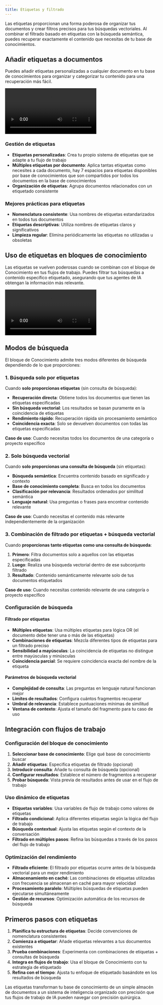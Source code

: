 ```yaml
---
title: Etiquetas y filtrado
---
```



Las etiquetas proporcionan una forma poderosa de organizar tus documentos y crear filtros precisos para tus búsquedas vectoriales. Al combinar el filtrado basado en etiquetas con la búsqueda semántica, puedes recuperar exactamente el contenido que necesitas de tu base de conocimientos.

## Añadir etiquetas a documentos

Puedes añadir etiquetas personalizadas a cualquier documento en tu base de conocimientos para organizar y categorizar tu contenido para una recuperación más fácil.

<div className="mx-auto w-full overflow-hidden rounded-lg">
  <Video src="knowledgebase-tag.mp4" width={700} height={450} />
</div>

### Gestión de etiquetas
- **Etiquetas personalizadas**: Crea tu propio sistema de etiquetas que se adapte a tu flujo de trabajo
- **Múltiples etiquetas por documento**: Aplica tantas etiquetas como necesites a cada documento, hay 7 espacios para etiquetas disponibles por base de conocimientos que son compartidos por todos los documentos en la base de conocimientos
- **Organización de etiquetas**: Agrupa documentos relacionados con un etiquetado consistente

### Mejores prácticas para etiquetas
- **Nomenclatura consistente**: Usa nombres de etiquetas estandarizados en todos tus documentos
- **Etiquetas descriptivas**: Utiliza nombres de etiquetas claros y significativos
- **Limpieza regular**: Elimina periódicamente las etiquetas no utilizadas u obsoletas

## Uso de etiquetas en bloques de conocimiento

Las etiquetas se vuelven poderosas cuando se combinan con el bloque de Conocimiento en tus flujos de trabajo. Puedes filtrar tus búsquedas a contenido específico etiquetado, asegurando que tus agentes de IA obtengan la información más relevante.

<div className="mx-auto w-full overflow-hidden rounded-lg">
  <Video src="knowledgebase-tag2.mp4" width={700} height={450} />
</div>

## Modos de búsqueda

El bloque de Conocimiento admite tres modos diferentes de búsqueda dependiendo de lo que proporciones:

### 1. Búsqueda solo por etiquetas
Cuando **solo proporcionas etiquetas** (sin consulta de búsqueda):
- **Recuperación directa**: Obtiene todos los documentos que tienen las etiquetas especificadas
- **Sin búsqueda vectorial**: Los resultados se basan puramente en la coincidencia de etiquetas
- **Rendimiento rápido**: Recuperación rápida sin procesamiento semántico
- **Coincidencia exacta**: Solo se devuelven documentos con todas las etiquetas especificadas

**Caso de uso**: Cuando necesitas todos los documentos de una categoría o proyecto específico

### 2. Solo búsqueda vectorial
Cuando **solo proporcionas una consulta de búsqueda** (sin etiquetas):
- **Búsqueda semántica**: Encuentra contenido basado en significado y contexto
- **Base de conocimiento completa**: Busca en todos los documentos
- **Clasificación por relevancia**: Resultados ordenados por similitud semántica
- **Lenguaje natural**: Usa preguntas o frases para encontrar contenido relevante

**Caso de uso**: Cuando necesitas el contenido más relevante independientemente de la organización

### 3. Combinación de filtrado por etiquetas + búsqueda vectorial
Cuando **proporcionas tanto etiquetas como una consulta de búsqueda**:
1. **Primero**: Filtra documentos solo a aquellos con las etiquetas especificadas
2. **Luego**: Realiza una búsqueda vectorial dentro de ese subconjunto filtrado
3. **Resultado**: Contenido semánticamente relevante solo de tus documentos etiquetados

**Caso de uso**: Cuando necesitas contenido relevante de una categoría o proyecto específico

### Configuración de búsqueda

#### Filtrado por etiquetas
- **Múltiples etiquetas**: Usa múltiples etiquetas para lógica OR (el documento debe tener una o más de las etiquetas)
- **Combinaciones de etiquetas**: Mezcla diferentes tipos de etiquetas para un filtrado preciso
- **Sensibilidad a mayúsculas**: La coincidencia de etiquetas no distingue entre mayúsculas y minúsculas
- **Coincidencia parcial**: Se requiere coincidencia exacta del nombre de la etiqueta

#### Parámetros de búsqueda vectorial
- **Complejidad de consulta**: Las preguntas en lenguaje natural funcionan mejor
- **Límites de resultados**: Configura cuántos fragmentos recuperar
- **Umbral de relevancia**: Establece puntuaciones mínimas de similitud
- **Ventana de contexto**: Ajusta el tamaño del fragmento para tu caso de uso

## Integración con flujos de trabajo

### Configuración del bloque de conocimiento
1. **Seleccionar base de conocimiento**: Elige qué base de conocimiento buscar
2. **Añadir etiquetas**: Especifica etiquetas de filtrado (opcional)
3. **Introducir consulta**: Añade tu consulta de búsqueda (opcional)
4. **Configurar resultados**: Establece el número de fragmentos a recuperar
5. **Probar búsqueda**: Vista previa de resultados antes de usar en el flujo de trabajo

### Uso dinámico de etiquetas
- **Etiquetas variables**: Usa variables de flujo de trabajo como valores de etiquetas
- **Filtrado condicional**: Aplica diferentes etiquetas según la lógica del flujo de trabajo
- **Búsqueda contextual**: Ajusta las etiquetas según el contexto de la conversación
- **Filtrado en múltiples pasos**: Refina las búsquedas a través de los pasos del flujo de trabajo

### Optimización del rendimiento
- **Filtrado eficiente**: El filtrado por etiquetas ocurre antes de la búsqueda vectorial para un mejor rendimiento
- **Almacenamiento en caché**: Las combinaciones de etiquetas utilizadas con frecuencia se almacenan en caché para mayor velocidad
- **Procesamiento paralelo**: Múltiples búsquedas de etiquetas pueden ejecutarse simultáneamente
- **Gestión de recursos**: Optimización automática de los recursos de búsqueda

## Primeros pasos con etiquetas

1. **Planifica tu estructura de etiquetas**: Decide convenciones de nomenclatura consistentes
2. **Comienza a etiquetar**: Añade etiquetas relevantes a tus documentos existentes
3. **Prueba combinaciones**: Experimenta con combinaciones de etiquetas + consultas de búsqueda
4. **Integra en flujos de trabajo**: Usa el bloque de Conocimiento con tu estrategia de etiquetado
5. **Refina con el tiempo**: Ajusta tu enfoque de etiquetado basándote en los resultados de búsqueda

Las etiquetas transforman tu base de conocimiento de un simple almacén de documentos a un sistema de inteligencia organizado con precisión que tus flujos de trabajo de IA pueden navegar con precisión quirúrgica.